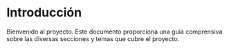 # Introducción
Bienvenido al proyecto. Este documento proporciona una guía comprensiva sobre las diversas secciones y temas que cubre el proyecto.